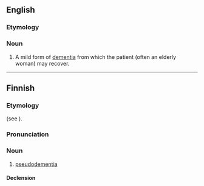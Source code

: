 ==English==

===Etymology===
{{prefix|en|pseudo|dementia}}

===Noun===
{{en-noun|~}}

# {{lb|en|medicine}} A mild form of [[dementia]] from which the patient (often an elderly woman) may recover.

----

==Finnish==

===Etymology===
{{internationalism|fi}} (see {{cog|en|pseudodementia}}).

===Pronunciation===
{{fi-p|pseudo-dementia}}

===Noun===
{{fi-noun}}

# [[#English|pseudodementia]]

====Declension====
{{fi-decl-kulkija|pseudodementi|a}}